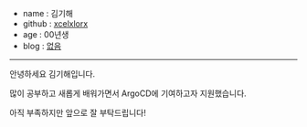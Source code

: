 - name : 김기해
- github : [xcelxlorx](https://github.com/xcelxlorx)
- age : 00년생
- blog : [없음]()

---

안녕하세요 김기해입니다.

많이 공부하고 새롭게 배워가면서 ArgoCD에 기여하고자 지원했습니다.

아직 부족하지만 앞으로 잘 부탁드립니다!